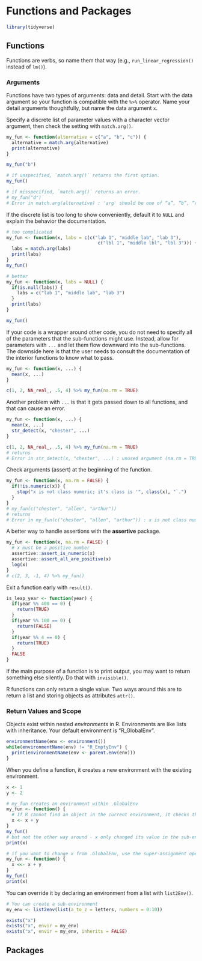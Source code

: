 # Functions and Packages

```r
library(tidyverse)
```


## Functions

Functions are verbs, so name them that way (e.g., `run_linear_regression()` instead of `lm()`).

### Arguments

Functions have two types of arguments: data and detail. Start with the data argument so your function is compatible with the `%>%` operator. Name your detail arguments thoughtfully, but name the data argument `x`.

Specify a discrete list of parameter values with a character vector argument, then check the setting with `match.arg()`.

```r
my_fun <- function(alternative = c("a", "b", "c")) {
  alternative = match.arg(alternative)
  print(alternative)
}

my_fun("b")

# if unspecified, `match.arg()` returns the first option.
my_fun()

# if misspecified, `match.arg()` returns an error.
# my_fun("d")
# Error in match.arg(alternative) : 'arg' should be one of “a”, “b”, “c”
```

If the discrete list is too long to show conveniently, default it to `NULL` and explain the behavior the documentation.

```r
# too complicated
my_fun <- function(x, labs = c(c("lab 1", "middle lab", "lab 3"),
                                  c("lbl 1", "middle lbl", "lbl 3"))) {
  labs = match.arg(labs)
  print(labs)
}
my_fun()

# better
my_fun <- function(x, labs = NULL) {
  if(is.null(labs)) {
    labs = c("lab 1", "middle lab", "lab 3")
  }
  print(labs)
}

my_fun()
```

If your code is a wrapper around other code, you do not need to specify all of the parameters that the sub-functions might use. Instead, allow for parameters with `...` and let them flow downward into the sub-functions. The downside here is that the user needs to consult the documentation of the interior functions to know what to pass.

```r
my_fun <- function(x, ...) {
  mean(x, ...)
}

c(1, 2, NA_real_, .5, 4) %>% my_fun(na.rm = TRUE)
```

Another problem with `...` is that it gets passed down to all functions, and that can cause an error.
```r
my_fun <- function(x, ...) {
  mean(x, ...)
  str_detect(x, "chester", ...)
}

c(1, 2, NA_real_, .5, 4) %>% my_fun(na.rm = TRUE)
# returns
# Error in str_detect(x, "chester", ...) : unused argument (na.rm = TRUE)
```

Check arguments (assert) at the beginning of the function.

```r
my_fun <- function(x, na.rm = FALSE) {
  if(!is.numeric(x)) {
    stop("x is not class numeric; it's class is '", class(x), "`.")
  }
}
# my_fun(c("chester", "allen", "arthur")) 
# returns
# Error in my_fun(c("chester", "allen", "arthur")) : x is not class numeric; it's class is 'character`.
```

A better way to handle assertions with the **assertive** package.

```r
my_fun <- function(x, na.rm = FALSE) {
  # x must be a positive number
  assertive::assert_is_numeric(x)
  assertive::assert_all_are_positive(x)
  log(x)
}
# c(2, 3, -1, 4) %>% my_fun()
```

Exit a function early with `result()`.
```r
is_leap_year <- function(year) {
  if(year %% 400 == 0) {
    return(TRUE)
  }
  if(year %% 100 == 0) {
    return(FALSE)
  }  
  if(year %% 4 == 0) {
    return(TRUE)
  }
  FALSE
}
```

If the main purpose of a function is to print output, you may want to return something else silently. Do that with `invisible()`. 

R functions can only return a single value. Two ways around this are to return a list and storing objects as attributes `attr()`.

### Return Values and Scope

Objects exist within nested *environments* in R. Environments are like lists with inheritance. Your default environment is "R_GlobalEnv". 

```r
environmentName(env <- environment())
while(environmentName(env) != "R_EmptyEnv") {
  print(environmentName(env <- parent.env(env)))
}
```

When you define a function, it creates a new environment with the existing environment.

```r
x <- 1
y <- 2

# my_fun creates an environment within .GlobalEnv
my_fun <- function() {
  # If R cannot find an object in the current environment, it checks the parent.
  x <- x + y
}
my_fun()
# but not the other way around - x only changed its value in the sub-environ!
print(x)

# if you want to change x from .GlobalEnv, use the super-assignment operator
my_fun <- function() {
  x <<- x + y
}
my_fun()
print(x)
```

You can override it by declaring an environment from a list with `list2Env()`. 

```r
# You can create a sub-environment
my_env <- list2env(list(a_to_z = letters, numbers = 0:10))

exists("x")
exists("x", envir = my_env)
exists("x", envir = my_env, inherits = FALSE)
```

## Packages
